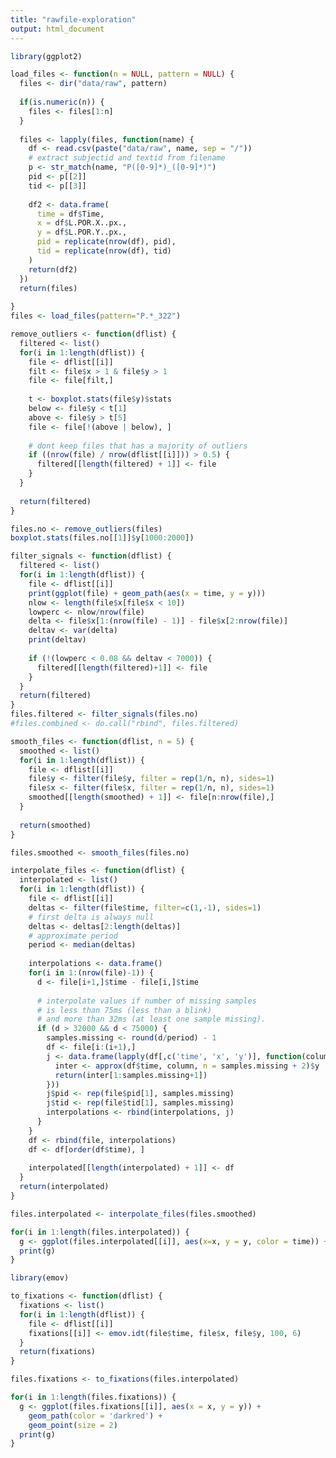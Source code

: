 ```yaml
---
title: "rawfile-exploration"
output: html_document
---
```

```r
library(ggplot2)
```

```r
load_files <- function(n = NULL, pattern = NULL) {
  files <- dir("data/raw", pattern)
  
  if(is.numeric(n)) {
    files <- files[1:n]
  }
  
  files <- lapply(files, function(name) {
    df <- read.csv(paste("data/raw", name, sep = "/"))
    # extract subjectid and textid from filename
    p <- str_match(name, "P([0-9]*)_([0-9]*)")
    pid <- p[[2]]
    tid <- p[[3]]
    
    df2 <- data.frame(
      time = df$Time,
      x = df$L.POR.X..px.,
      y = df$L.POR.Y..px.,
      pid = replicate(nrow(df), pid),
      tid = replicate(nrow(df), tid)
    )
    return(df2)
  })
  return(files)
  
}
files <- load_files(pattern="P.*_322")

```

```r
remove_outliers <- function(dflist) {
  filtered <- list()
  for(i in 1:length(dflist)) {
    file <- dflist[[i]]
    filt <- file$x > 1 & file$y > 1
    file <- file[filt,]
    
    t <- boxplot.stats(file$y)$stats
    below <- file$y < t[1]
    above <- file$y > t[5]
    file <- file[!(above | below), ]
    
    # dont keep files that has a majority of outliers
    if ((nrow(file) / nrow(dflist[[i]])) > 0.5) {
      filtered[[length(filtered) + 1]] <- file
    }
  }
  
  return(filtered)
}

files.no <- remove_outliers(files)
boxplot.stats(files.no[[1]]$y[1000:2000])
```

```r
filter_signals <- function(dflist) {
  filtered <- list()
  for(i in 1:length(dflist)) {
    file <- dflist[[i]]
    print(ggplot(file) + geom_path(aes(x = time, y = y)))
    nlow <- length(file$x[file$x < 10])
    lowperc <- nlow/nrow(file)
    delta <- file$x[1:(nrow(file) - 1)] - file$x[2:nrow(file)]
    deltav <- var(delta)
    print(deltav)
    
    if (!(lowperc < 0.08 && deltav < 7000)) {
      filtered[[length(filtered)+1]] <- file
    }
  }
  return(filtered)
}
files.filtered <- filter_signals(files.no)
#files.combined <- do.call("rbind", files.filtered)
```


```r
smooth_files <- function(dflist, n = 5) {
  smoothed <- list()
  for(i in 1:length(dflist)) {
    file <- dflist[[i]]
    file$y <- filter(file$y, filter = rep(1/n, n), sides=1)
    file$x <- filter(file$x, filter = rep(1/n, n), sides=1)
    smoothed[[length(smoothed) + 1]] <- file[n:nrow(file),]
  }
  
  return(smoothed)
}

files.smoothed <- smooth_files(files.no)
```


```r
interpolate_files <- function(dflist) {
  interpolated <- list()
  for(i in 1:length(dflist)) {
    file <- dflist[[i]]
    deltas <- filter(file$time, filter=c(1,-1), sides=1)
    # first delta is always null
    deltas <- deltas[2:length(deltas)]
    # approximate period
    period <- median(deltas)
  
    interpolations <- data.frame()
    for(i in 1:(nrow(file)-1)) {
      d <- file[i+1,]$time - file[i,]$time
      
      # interpolate values if number of missing samples
      # is less than 75ms (less than a blink)
      # and more than 32ms (at least one sample missing).
      if (d > 32000 && d < 75000) {
        samples.missing <- round(d/period) - 1
        df <- file[i:(i+1),]
        j <- data.frame(lapply(df[,c('time', 'x', 'y')], function(column) {
          inter <- approx(df$time, column, n = samples.missing + 2)$y
          return(inter[1:samples.missing+1])
        }))
        j$pid <- rep(file$pid[1], samples.missing)
        j$tid <- rep(file$tid[1], samples.missing)
        interpolations <- rbind(interpolations, j)
      }
    }
    df <- rbind(file, interpolations)
    df <- df[order(df$time), ]
    
    interpolated[[length(interpolated) + 1]] <- df
  }
  return(interpolated)
}

files.interpolated <- interpolate_files(files.smoothed)
```

```r
for(i in 1:length(files.interpolated)) {
  g <- ggplot(files.interpolated[[i]], aes(x=x, y = y, color = time)) + geom_path()
  print(g)
}
```

```r
library(emov)
```

```r
to_fixations <- function(dflist) {
  fixations <- list()
  for(i in 1:length(dflist)) {
    file <- dflist[[i]]
    fixations[[i]] <- emov.idt(file$time, file$x, file$y, 100, 6)
  }
  return(fixations)
}

files.fixations <- to_fixations(files.interpolated)
```


```r
for(i in 1:length(files.fixations)) {
  g <- ggplot(files.fixations[[i]], aes(x = x, y = y)) + 
    geom_path(color = 'darkred') +
    geom_point(size = 2)
  print(g)
}
```

